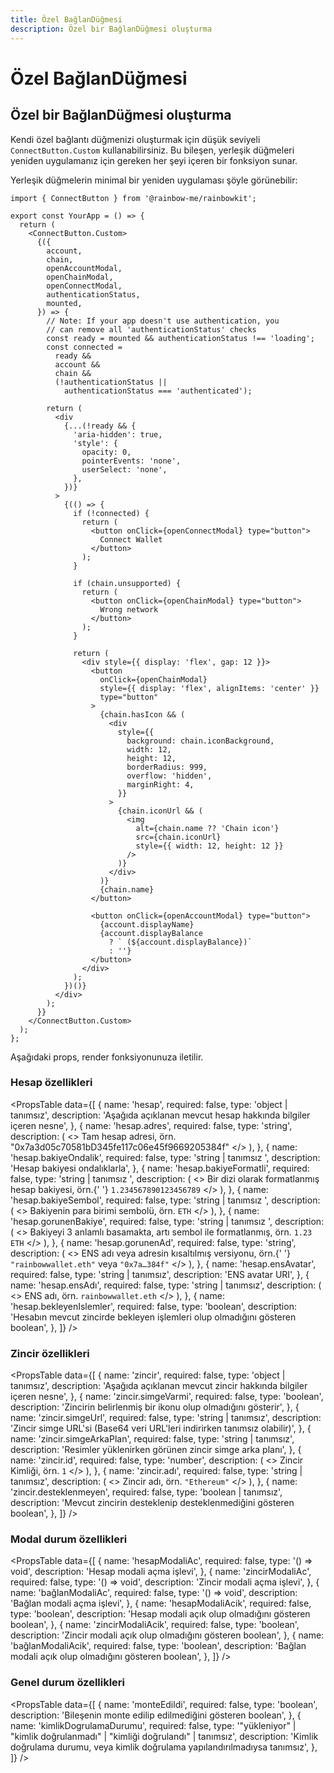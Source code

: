 ```yaml
---
title: Özel BağlanDüğmesi
description: Özel bir BağlanDüğmesi oluşturma
---
```


# Özel BağlanDüğmesi

## Özel bir BağlanDüğmesi oluşturma

Kendi özel bağlantı düğmenizi oluşturmak için düşük seviyeli `ConnectButton.Custom` kullanabilirsiniz. Bu bileşen, yerleşik düğmeleri yeniden uygulamanız için gereken her şeyi içeren bir fonksiyon sunar.

Yerleşik düğmelerin minimal bir yeniden uygulaması şöyle görünebilir:

```tsx
import { ConnectButton } from '@rainbow-me/rainbowkit';

export const YourApp = () => {
  return (
    <ConnectButton.Custom>
      {({
        account,
        chain,
        openAccountModal,
        openChainModal,
        openConnectModal,
        authenticationStatus,
        mounted,
      }) => {
        // Note: If your app doesn't use authentication, you
        // can remove all 'authenticationStatus' checks
        const ready = mounted && authenticationStatus !== 'loading';
        const connected =
          ready &&
          account &&
          chain &&
          (!authenticationStatus ||
            authenticationStatus === 'authenticated');

        return (
          <div
            {...(!ready && {
              'aria-hidden': true,
              'style': {
                opacity: 0,
                pointerEvents: 'none',
                userSelect: 'none',
              },
            })}
          >
            {(() => {
              if (!connected) {
                return (
                  <button onClick={openConnectModal} type="button">
                    Connect Wallet
                  </button>
                );
              }

              if (chain.unsupported) {
                return (
                  <button onClick={openChainModal} type="button">
                    Wrong network
                  </button>
                );
              }

              return (
                <div style={{ display: 'flex', gap: 12 }}>
                  <button
                    onClick={openChainModal}
                    style={{ display: 'flex', alignItems: 'center' }}
                    type="button"
                  >
                    {chain.hasIcon && (
                      <div
                        style={{
                          background: chain.iconBackground,
                          width: 12,
                          height: 12,
                          borderRadius: 999,
                          overflow: 'hidden',
                          marginRight: 4,
                        }}
                      >
                        {chain.iconUrl && (
                          <img
                            alt={chain.name ?? 'Chain icon'}
                            src={chain.iconUrl}
                            style={{ width: 12, height: 12 }}
                          />
                        )}
                      </div>
                    )}
                    {chain.name}
                  </button>

                  <button onClick={openAccountModal} type="button">
                    {account.displayName}
                    {account.displayBalance
                      ? ` (${account.displayBalance})`
                      : ''}
                  </button>
                </div>
              );
            })()}
          </div>
        );
      }}
    </ConnectButton.Custom>
  );
};
```

Aşağıdaki props, render fonksiyonunuza iletilir.

### Hesap özellikleri

<PropsTable
  data={[
    {
      name: 'hesap',
      required: false,
      type: 'object | tanımsız',
      description:
        'Aşağıda açıklanan mevcut hesap hakkında bilgiler içeren nesne',
    },
    {
      name: 'hesap.adres',
      required: false,
      type: 'string',
      description: (
        <>
          Tam hesap adresi, örn.
          "0x7a3d05c70581bD345fe117c06e45f9669205384f"
        </>
      ),
    },
    {
      name: 'hesap.bakiyeOndalik',
      required: false,
      type: 'string | tanımsız	',
      description: 'Hesap bakiyesi ondalıklarla',
    },
    {
      name: 'hesap.bakiyeFormatli',
      required: false,
      type: 'string | tanımsız	',
      description: (
        <>
          Bir dizi olarak formatlanmış hesap bakiyesi, örn.{' '}
          <code>1.234567890123456789</code>
        </>
      ),
    },
    {
      name: 'hesap.bakiyeSembol',
      required: false,
      type: 'string | tanımsız	',
      description: (
        <>
          Bakiyenin para birimi sembolü, örn. <code>ETH</code>
        </>
      ),
    },
    {
      name: 'hesap.gorunenBakiye',
      required: false,
      type: 'string | tanımsız	',
      description: (
        <>
          Bakiyeyi 3 anlamlı basamakta, artı sembol
          ile formatlanmış, örn. <code>1.23 ETH</code>
        </>
      ),
    },
    {
      name: 'hesap.gorunenAd',
      required: false,
      type: 'string',
      description: (
        <>
          ENS adı veya adresin kısaltılmış versiyonu, örn.{' '}
          <code>"rainbowwallet.eth"</code> veya <code>"0x7a…384f"</code>
        </>
      ),
    },
    {
      name: 'hesap.ensAvatar',
      required: false,
      type: 'string	| tanımsız',
      description: 'ENS avatar URI',
    },
    {
      name: 'hesap.ensAdı',
      required: false,
      type: 'string	| tanımsız',
      description: (
        <>
          ENS adı, örn. <code>rainbowwallet.eth</code>
        </>
      ),
    },
    {
      name: 'hesap.bekleyenIslemler',
      required: false,
      type: 'boolean',
      description:
        'Hesabın mevcut zincirde bekleyen işlemleri olup olmadığını gösteren boolean',
    },
  ]}
/>

### Zincir özellikleri

<PropsTable
  data={[
    {
      name: 'zincir',
      required: false,
      type: 'object | tanımsız',
      description:
        'Aşağıda açıklanan mevcut zincir hakkında bilgiler içeren nesne',
    },
    {
      name: 'zincir.simgeVarmi',
      required: false,
      type: 'boolean',
      description: 'Zincirin belirlenmiş bir ikonu olup olmadığını gösterir',
    },
    {
      name: 'zincir.simgeUrl',
      required: false,
      type: 'string | tanımsız',
      description:
        'Zincir simge URL'si (Base64 veri URL'leri indirirken tanımsız olabilir)',
    },
    {
      name: 'zincir.simgeArkaPlan',
      required: false,
      type: 'string | tanımsız',
      description:
        'Resimler yüklenirken görünen zincir simge arka planı',
    },
    {
      name: 'zincir.id',
      required: false,
      type: 'number',
      description: (
        <>
          Zincir Kimliği, örn. <code>1</code>
        </>
      ),
    },
    {
      name: 'zincir.adı',
      required: false,
      type: 'string | tanımsız',
      description: (
        <>
          Zincir adı, örn. <code>"Ethereum"</code>
        </>
      ),
    },
    {
      name: 'zincir.desteklenmeyen',
      required: false,
      type: 'boolean | tanımsız',
      description:
        'Mevcut zincirin desteklenip desteklenmediğini gösteren boolean',
    },
  ]}
/>

### Modal durum özellikleri

<PropsTable
  data={[
    {
      name: 'hesapModaliAc',
      required: false,
      type: '() => void',
      description: 'Hesap modali açma işlevi',
    },
    {
      name: 'zincirModaliAc',
      required: false,
      type: '() => void',
      description: 'Zincir modali açma işlevi',
    },
    {
      name: 'bağlanModaliAc',
      required: false,
      type: '() => void',
      description: 'Bağlan modali açma işlevi',
    },
    {
      name: 'hesapModaliAcik',
      required: false,
      type: 'boolean',
      description:
        'Hesap modali açık olup olmadığını gösteren boolean',
    },
    {
      name: 'zincirModaliAcik',
      required: false,
      type: 'boolean',
      description: 'Zincir modali açık olup olmadığını gösteren boolean',
    },
    {
      name: 'bağlanModaliAcik',
      required: false,
      type: 'boolean',
      description:
        'Bağlan modali açık olup olmadığını gösteren boolean',
    },
  ]}
/>

### Genel durum özellikleri

<PropsTable
  data={[
    {
      name: 'monteEdildi',
      required: false,
      type: 'boolean',
      description:
        'Bileşenin monte edilip edilmediğini gösteren boolean',
    },
    {
      name: 'kimlikDogrulamaDurumu',
      required: false,
      type: '"yükleniyor" | "kimlik doğrulanmadı" | "kimliği doğrulandı" | tanımsız',
      description:
        'Kimlik doğrulama durumu, veya kimlik doğrulama yapılandırılmadıysa tanımsız',
    },
  ]}
/>
